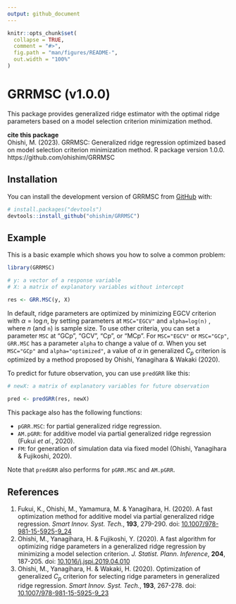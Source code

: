 ```yaml
---
output: github_document
---
```


<!-- README.md is generated from README.Rmd. Please edit that file -->

```r
knitr::opts_chunk$set(
  collapse = TRUE,
  comment = "#>",
  fig.path = "man/figures/README-",
  out.width = "100%"
)
```

# GRRMSC (v1.0.0)

<!-- badges: start -->
<!-- badges: end -->

This package provides generalized ridge estimator with the optimal ridge parameters based on a model selection criterion minimization method.

**cite this package**  
Ohishi, M. (2023). 
GRRMSC: Generalized ridge regression optimized based on model selection criterion minimization method. 
R package version 1.0.0. 
https://github.com/ohishim/GRRMSC


## Installation

You can install the development version of GRRMSC from [GitHub](https://github.com/) with:

``` r
# install.packages("devtools")
devtools::install_github("ohishim/GRRMSC")
```

## Example

This is a basic example which shows you how to solve a common problem:

```r
library(GRRMSC)

# y: a vector of a response variable
# X: a matrix of explanatory variables without intercept

res <- GRR.MSC(y, X)
```
In default, ridge parameters are optimized by minimizing EGCV criterion with $\alpha=\log n$, by setting parameters at `MSC="EGCV"` and `alpha=log(n)` , where $n$ (and `n`) is sample size.
To use other criteria, you can set a parameter `MSC` at "GCp", "GCV", "Cp", or "MCp".
For `MSC="EGCV"` or `MSC="GCp"`, `GRR.MSC` has a parameter `alpha` to change a value of $\alpha$.
When you set `MSC="GCp"` and `alpha="optimized"`, a value of $\alpha$ in generalized $C_p$ criterion is optimized by a method proposed by Ohishi, Yanagihara & Wakaki (2020).

To predict for future observation, you can use `predGRR` like this:

```r
# newX: a matrix of explanatory variables for future observation

pred <- predGRR(res, newX)
```

This package also has the following functions:  

- `pGRR.MSC`: for partial generalized ridge regression.  
- `AM.pGRR`:  for additive model via partial generalized ridge regression (Fukui <i>et al</i>., 2020).  
- `FM`: for generation of simulation data via fixed model (Ohishi, Yanagihara & Fujikoshi, 2020).  

Note that `predGRR` also performs for `pGRR.MSC` and `AM.pGRR`.

## References

1. Fukui, K., Ohishi, M., Yamamura, M. & Yanagihara, H. (2020). 
A fast optimization method for additive model via partial generalized ridge regression. 
<i>Smart Innov. Syst. Tech.</i>, <b>193</b>, 279-290. 
doi: [10.1007/978-981-15-5925-9_24](https://doi.org/10.1007/978-981-15-5925-9_24)  
1. Ohishi, M., Yanagihara, H. & Fujikoshi, Y. (2020). 
A fast algorithm for optimizing ridge parameters in a generalized ridge regression by minimizing a model selection criterion. 
<i>J. Statist. Plann. Inference</i>, <b>204</b>, 187-205.
doi: [10.1016/j.jspi.2019.04.010](https://doi.org/10.1016/j.jspi.2019.04.010)  
1. Ohishi, M., Yanagihara, H. & Wakaki, H. (2020). 
Optimization of generalized $C_p$ criterion for selecting ridge parameters in generalized ridge regression.
<i>Smart Innov. Syst. Tech.</i>, <b>193</b>, 267-278. 
doi: [10.1007/978-981-15-5925-9_23](https://doi.org/10.1007/978-981-15-5925-9_23)
